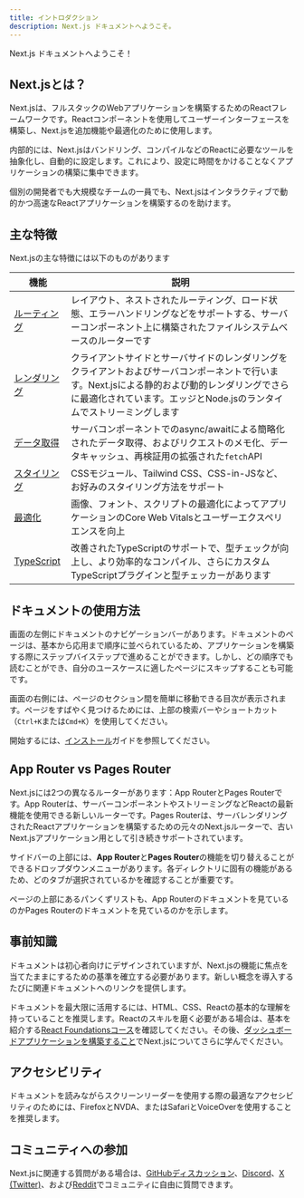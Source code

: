 ```yaml
---
title: イントロダクション
description: Next.js ドキュメントへようこそ。
---
```


Next.js ドキュメントへようこそ！

## Next.jsとは？

Next.jsは、フルスタックのWebアプリケーションを構築するためのReactフレームワークです。Reactコンポーネントを使用してユーザーインターフェースを構築し、Next.jsを追加機能や最適化のために使用します。

内部的には、Next.jsはバンドリング、コンパイルなどのReactに必要なツールを抽象化し、自動的に設定します。これにより、設定に時間をかけることなくアプリケーションの構築に集中できます。

個別の開発者でも大規模なチームの一員でも、Next.jsはインタラクティブで動的かつ高速なReactアプリケーションを構築するのを助けます。

## 主な特徴

Next.jsの主な特徴には以下のものがあります

| 機能                                                                  | 説明                                                                                                                                                                                      |
| ---------------------------------------------------------------------- | ---------------------------------------------------------------------------------------------------------------------------------------------------------------------------------------- |
| [ルーティング](/docs/app/building-your-application/routing)            | レイアウト、ネストされたルーティング、ロード状態、エラーハンドリングなどをサポートする、サーバーコンポーネント上に構築されたファイルシステムベースのルーターです                                                                |
| [レンダリング](/docs/app/building-your-application/rendering)          | クライアントサイドとサーバサイドのレンダリングをクライアントおよびサーバコンポーネントで行います。Next.jsによる静的および動的レンダリングでさらに最適化されています。エッジとNode.jsのランタイムでストリーミングします      |
| [データ取得](/docs/app/building-your-application/data-fetching)        | サーバコンポーネントでのasync/awaitによる簡略化されたデータ取得、およびリクエストのメモ化、データキャッシュ、再検証用の拡張された`fetch`API                                                                       |
| [スタイリング](/docs/app/building-your-application/styling)          | CSSモジュール、Tailwind CSS、CSS-in-JSなど、お好みのスタイリング方法をサポート                                                                                                                                                    |
| [最適化](/docs/app/building-your-application/optimizing)              | 画像、フォント、スクリプトの最適化によってアプリケーションのCore Web Vitalsとユーザーエクスペリエンスを向上                                                                                                                  |
| [TypeScript](/docs/app/building-your-application/configuring/typescript) | 改善されたTypeScriptのサポートで、型チェックが向上し、より効率的なコンパイル、さらにカスタムTypeScriptプラグインと型チェッカーがあります                                                                               |

## ドキュメントの使用方法

画面の左側にドキュメントのナビゲーションバーがあります。ドキュメントのページは、基本から応用まで順序に並べられているため、アプリケーションを構築する際にステップバイステップで進めることができます。しかし、どの順序でも読むことができ、自分のユースケースに適したページにスキップすることも可能です。

画面の右側には、ページのセクション間を簡単に移動できる目次が表示されます。ページをすばやく見つけるためには、上部の検索バーやショートカット（`Ctrl+K`または`Cmd+K`）を使用してください。

開始するには、[インストール](/docs/getting-started/installation)ガイドを参照してください。

## App Router vs Pages Router

Next.jsには2つの異なるルーターがあります：App RouterとPages Routerです。App Routerは、サーバーコンポーネントやストリーミングなどReactの最新機能を使用できる新しいルーターです。Pages Routerは、サーバレンダリングされたReactアプリケーションを構築するための元々のNext.jsルーターで、古いNext.jsアプリケーション用として引き続きサポートされています。

サイドバーの上部には、**App Router**と**Pages Router**の機能を切り替えることができるドロップダウンメニューがあります。各ディレクトリに固有の機能があるため、どのタブが選択されているかを確認することが重要です。

ページの上部にあるパンくずリストも、App Routerのドキュメントを見ているのかPages Routerのドキュメントを見ているのかを示します。

## 事前知識

ドキュメントは初心者向けにデザインされていますが、Next.jsの機能に焦点を当てたままにするための基準を確立する必要があります。新しい概念を導入するたびに関連ドキュメントへのリンクを提供します。

ドキュメントを最大限に活用するには、HTML、CSS、Reactの基本的な理解を持っていることを推奨します。Reactのスキルを磨く必要がある場合は、基本を紹介する[React Foundationsコース](/learn/react-foundations)を確認してください。その後、[ダッシュボードアプリケーションを構築すること](/learn/dashboard-app)でNext.jsについてさらに学んでください。

## アクセシビリティ

ドキュメントを読みながらスクリーンリーダーを使用する際の最適なアクセシビリティのためには、FirefoxとNVDA、またはSafariとVoiceOverを使用することを推奨します。

## コミュニティへの参加

Next.jsに関連する質問がある場合は、[GitHubディスカッション](https://github.com/vercel/next.js/discussions)、[Discord](https://discord.com/invite/bUG2bvbtHy)、[X (Twitter)](https://x.com/nextjs)、および[Reddit](https://www.reddit.com/r/nextjs)でコミュニティに自由に質問できます。